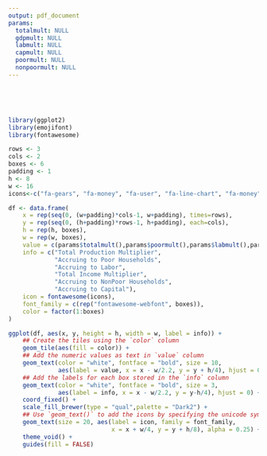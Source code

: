 ```yaml
---
output: pdf_document
params:
  totalmult: NULL
  gdpmult: NULL
  labmult: NULL
  capmult: NULL
  poormult: NULL
  nonpoormult: NULL
---
```


\begin{center}
\section{LEWIE-lite Dashboard Report}
\end{center}

&nbsp;

\subsection{For \textbf{every dollar} of tourist spending (multipliers):}

&nbsp;

```r
library(ggplot2)
library(emojifont)
library(fontawesome)

rows <- 3
cols <- 2
boxes <- 6
padding <- 1
h <- 8
w <- 16
icons<-c("fa-gears", "fa-money", "fa-user", "fa-line-chart", "fa-money", "fa-building")

df <- data.frame(
    x = rep(seq(0, (w+padding)*cols-1, w+padding), times=rows),
    y = rep(seq(0, (h+padding)*rows-1, h+padding), each=cols),
    h = rep(h, boxes),
    w = rep(w, boxes),
    value = c(params$totalmult(),params$poormult(),params$labmult(),params$gdpmult(),params$nonpoormult(),params$capmult()),
    info = c("Total Production Multiplier",
             "Accruing to Poor Households",
             "Accruing to Labor",
             "Total Income Multiplier",
             "Accruing to NonPoor Households",
             "Accruing to Capital"),
    icon = fontawesome(icons),
    font_family = c(rep("fontawesome-webfont", boxes)),
    color = factor(1:boxes)
)

ggplot(df, aes(x, y, height = h, width = w, label = info)) +
    ## Create the tiles using the `color` column
    geom_tile(aes(fill = color)) +
    ## Add the numeric values as text in `value` column
    geom_text(color = "white", fontface = "bold", size = 10,
              aes(label = value, x = x - w/2.2, y = y + h/4), hjust = 0) +
    ## Add the labels for each box stored in the `info` column
    geom_text(color = "white", fontface = "bold", size = 3,
              aes(label = info, x = x - w/2.2, y = y-h/4), hjust = 0) +
    coord_fixed() +
    scale_fill_brewer(type = "qual",palette = "Dark2") +
    ## Use `geom_text()` to add the icons by specifying the unicode symbol.
    geom_text(size = 20, aes(label = icon, family = font_family,
                             x = x + w/4, y = y + h/8), alpha = 0.25) +
    theme_void() +
    guides(fill = FALSE)
```